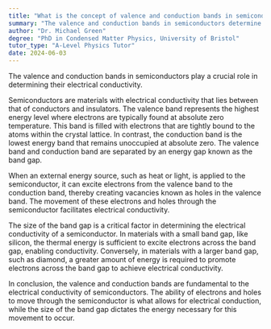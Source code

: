 ```yaml
---
title: "What is the concept of valence and conduction bands in semiconductors?"
summary: "The valence and conduction bands in semiconductors determine their electrical conductivity."
author: "Dr. Michael Green"
degree: "PhD in Condensed Matter Physics, University of Bristol"
tutor_type: "A-Level Physics Tutor"
date: 2024-06-03
---
```


The valence and conduction bands in semiconductors play a crucial role in determining their electrical conductivity.

Semiconductors are materials with electrical conductivity that lies between that of conductors and insulators. The valence band represents the highest energy level where electrons are typically found at absolute zero temperature. This band is filled with electrons that are tightly bound to the atoms within the crystal lattice. In contrast, the conduction band is the lowest energy band that remains unoccupied at absolute zero. The valence band and conduction band are separated by an energy gap known as the band gap.

When an external energy source, such as heat or light, is applied to the semiconductor, it can excite electrons from the valence band to the conduction band, thereby creating vacancies known as holes in the valence band. The movement of these electrons and holes through the semiconductor facilitates electrical conductivity.

The size of the band gap is a critical factor in determining the electrical conductivity of a semiconductor. In materials with a small band gap, like silicon, the thermal energy is sufficient to excite electrons across the band gap, enabling conductivity. Conversely, in materials with a larger band gap, such as diamond, a greater amount of energy is required to promote electrons across the band gap to achieve electrical conductivity.

In conclusion, the valence and conduction bands are fundamental to the electrical conductivity of semiconductors. The ability of electrons and holes to move through the semiconductor is what allows for electrical conduction, while the size of the band gap dictates the energy necessary for this movement to occur.
    
